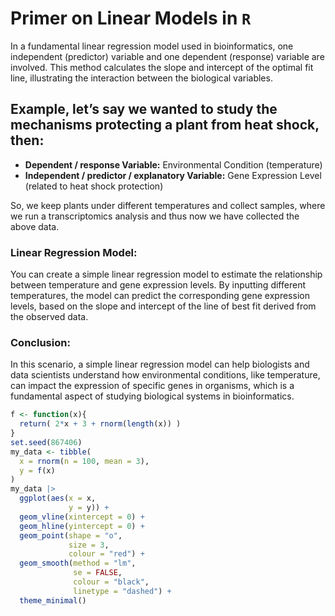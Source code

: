 # Primer on Linear Models in `R` {.unnumbered}

In a fundamental linear regression model used in bioinformatics, one independent (predictor) variable and one dependent (response) variable are involved. This method calculates the slope and intercept of the optimal fit line, illustrating the interaction between the biological variables.

## Example, let's say we wanted to study the mechanisms protecting a plant from heat shock, then:

- **Dependent / response Variable:** Environmental Condition (temperature)
- **Independent / predictor / explanatory Variable:** Gene Expression Level (related to heat shock protection)

So, we keep plants under different temperatures and collect samples, where we run a transcriptomics analysis and thus now we have collected the above data.



### Linear Regression Model:
You can create a simple linear regression model to estimate the relationship between temperature and gene expression levels. By inputting different temperatures, the model can predict the corresponding gene expression levels, based on the slope and intercept of the line of best fit derived from the observed data.

### Conclusion:
In this scenario, a simple linear regression model can help biologists and data scientists understand how environmental conditions, like temperature, can impact the expression of specific genes in organisms, which is a fundamental aspect of studying biological systems in bioinformatics.

```r
f <- function(x){
  return( 2*x + 3 + rnorm(length(x)) )
}
set.seed(867406)
my_data <- tibble(
  x = rnorm(n = 100, mean = 3),
  y = f(x)
)
my_data |>
  ggplot(aes(x = x,
             y = y)) +
  geom_vline(xintercept = 0) +
  geom_hline(yintercept = 0) +
  geom_point(shape = "o",
             size = 3,
             colour = "red") +
  geom_smooth(method = "lm",
              se = FALSE,
              colour = "black",
              linetype = "dashed") +
  theme_minimal()
```
